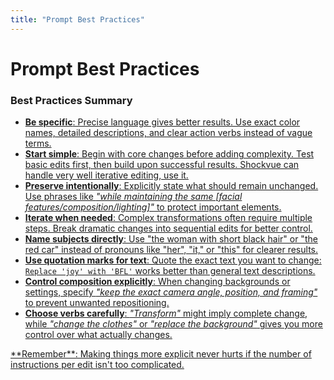 ```yaml
---
title: "Prompt Best Practices"
---
```


# Prompt Best Practices

### Best Practices Summary <a href="#best-practices-summary" id="best-practices-summary" />

- **Be specific**: Precise language gives better results. Use exact color names, detailed descriptions, and clear action verbs instead of vague terms.
- **Start simple**: Begin with core changes before adding complexity. Test basic edits first, then build upon successful results. Shockvue can handle very well iterative editing, use it.
- **Preserve intentionally**: Explicitly state what should remain unchanged. Use phrases like _"while maintaining the same [facial features/composition/lighting]"_ to protect important elements.
- **Iterate when needed**: Complex transformations often require multiple steps. Break dramatic changes into sequential edits for better control.
- **Name subjects directly**: Use "the woman with short black hair" or "the red car" instead of pronouns like "her", "it," or "this" for clearer results.
- **Use quotation marks for text**: Quote the exact text you want to change: `Replace 'joy' with 'BFL'` works better than general text descriptions.
- **Control composition explicitly**: When changing backgrounds or settings, specify _"keep the exact camera angle, position, and framing"_ to prevent unwanted repositioning.
- **Choose verbs carefully**: _"Transform"_ might imply complete change, while _"change the clothes"_ or _"replace the background"_ gives you more control over what actually changes.

<Note>
  **Remember**: Making things more explicit never hurts if the number of instructions per edit isn't too complicated.
</Note>